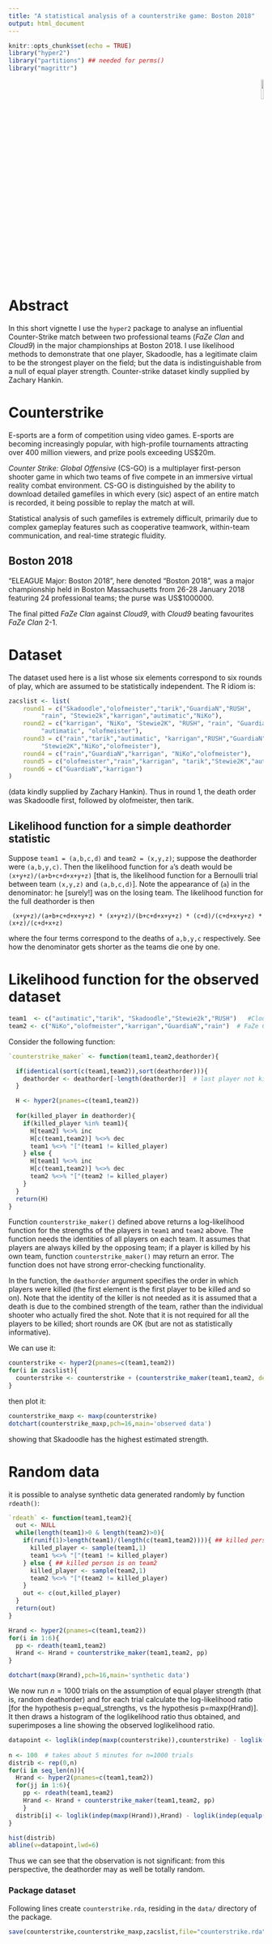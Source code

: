 ```yaml
---
title: "A statistical analysis of a counterstrike game: Boston 2018"
output: html_document
---
```


```r
knitr::opts_chunk$set(echo = TRUE)
library("hyper2")
library("partitions") ## needed for perms()
library("magrittr") 
```

<p style="text-align: right;">
![](`r system.file("help/figures/hyper2.png", package = "hyper2")`){width=10%}
</p>


# Abstract

In this short vignette I use the `hyper2` package to analyse an
influential Counter-Strike match between two professional teams (_FaZe
Clan_ and _Cloud9_) in the major championships at Boston 2018.  I use
likelihood methods to demonstrate that one player, Skadoodle, has a
legitimate claim to be the strongest player on the field; but the data
is indistinguishable from a null of equal player strength.
Counter-strike dataset kindly supplied by Zachary Hankin.

# Counterstrike

E-sports are a form of competition using video games.  E-sports are
becoming increasingly popular, with high-profile tournaments attracting
over 400 million viewers, and prize pools exceeding US$20m.

_Counter Strike: Global Offensive_ (CS-GO) is a multiplayer
first-person shooter game in which two teams of five compete in an
immersive virtual reality combat environment.  CS-GO is distinguished
by the ability to download detailed gamefiles in which every (sic)
aspect of an entire match is recorded, it being possible to replay the
match at will.

Statistical analysis of such gamefiles is extremely difficult,
primarily due to complex gameplay features such as cooperative
teamwork, within-team communication, and real-time strategic fluidity.



## Boston 2018

"ELEAGUE Major: Boston 2018", here denoted "Boston 2018", was a major
championship held in Boston Massachusetts from 26-28 January 2018
featuring 24 professional teams; the purse was US$1000000.  

The final pitted _FaZe Clan_ against _Cloud9_, with _Cloud9_ beating
favourites _FaZe Clan_ 2-1.  


# Dataset

The dataset used here is a list whose six elements correspond to six
rounds of play, which are assumed to be statistically independent.
The R idiom is:

```r
zacslist <- list(
    round1 = c("Skadoodle","olofmeister","tarik","GuardiaN","RUSH",
         "rain", "Stewie2k","karrigan","autimatic","NiKo"),
    round2 = c("karrigan", "NiKo", "Stewie2K", "RUSH", "rain", "GuardiaN",
         "autimatic", "olofmeister"),
    round3 = c("rain","tarik","autimatic", "karrigan","RUSH","GuardiaN",
         "Stewie2K","NiKo","olofmeister"),
    round4 = c("rain","GuardiaN","karrigan", "NiKo","olofmeister"),
    round5 = c("olofmeister","rain","karrigan", "tarik","Stewie2K","autimatic"),
    round6 = c("GuardiaN","karrigan")
)
```

(data kindly supplied by Zachary Hankin).  Thus in round 1, the death
order was Skadoodle first, followed by olofmeister, then tarik.


## Likelihood function for a simple deathorder statistic 

Suppose `team1 = (a,b,c,d)` and `team2 = (x,y,z)`; suppose the
deathorder were `(a,b,y,c)`.  Then the likelihood function for `a`'s
death would be `(x+y+z)/(a+b+c+d+x+y+z)` [that is, the likelihood
function for a Bernoulli trial between team `(x,y,z)` and
`(a,b,c,d)`].  Note the appearance of (`a`) in the denominator: he
[surely!] was on the losing team.  The likelihood function for the
full deathorder is then

```
 (x+y+z)/(a+b+c+d+x+y+z) * (x+y+z)/(b+c+d+x+y+z) * (c+d)/(c+d+x+y+z) * (x+z)/(c+d+x+z)
```

where the four terms correspond to the deaths of `a,b,y,c`
respectively.  See how the denominator gets shorter as the teams die
one by one.

# Likelihood function for the observed dataset


```r
team1  <- c("autimatic","tarik", "Skadoodle","Stewie2k","RUSH")   #Cloud9
team2 <- c("NiKo","olofmeister","karrigan","GuardiaN","rain")  # FaZe Clan
```

Consider the following function:

```r
`counterstrike_maker` <- function(team1,team2,deathorder){

  if(identical(sort(c(team1,team2)),sort(deathorder))){
    deathorder <- deathorder[-length(deathorder)]  # last player not killed
  }

  H <- hyper2(pnames=c(team1,team2))
  
  for(killed_player in deathorder){
    if(killed_player %in% team1){
      H[team2] %<>% inc
      H[c(team1,team2)] %<>% dec
      team1 %<>% "["(team1 != killed_player)      
    } else {
      H[team1] %<>% inc
      H[c(team1,team2)] %<>% dec
      team2 %<>% "["(team2 != killed_player)      
    }
  }
  return(H)
}
```

Function `counterstrike_maker()` defined above returns a
log-likelihood function for the strengths of the players in `team1`
and `team2` above.  The function needs the identities of all players
on each team.  It assumes that players are always killed by the
opposing team; if a player is killed by his own team, function
`counterstrike_maker()` may return an error.  The function does not
have strong error-checking functionality.

In the function, the `deathorder` argument specifies the order in
which players were killed (the first element is the first player to be
killed and so on).  Note that the identity of the killer is not needed
as it is assumed that a death is due to the combined strength of the
team, rather than the individual shooter who actually fired the shot.
Note that it is not required for all the players to be killed;
short rounds are OK (but are not as statistically informative).

We can use it:


```r
counterstrike <- hyper2(pnames=c(team1,team2))
for(i in zacslist){
  counterstrike <- counterstrike + (counterstrike_maker(team1,team2, deathorder=i))
}
```

then plot it:

```r
counterstrike_maxp <- maxp(counterstrike)
dotchart(counterstrike_maxp,pch=16,main='observed data')
```

showing that Skadoodle has the highest estimated strength.

# Random data

it is possible to analyse synthetic data generated randomly by
function `rdeath()`:

```r

`rdeath` <- function(team1,team2){
  out <- NULL
  while(length(team1)>0 & length(team2)>0){
    if(runif(1)>length(team1)/(length(c(team1,team2)))){ ## killed person is on team1
      killed_player <- sample(team1,1)
      team1 %<>% "["(team1 != killed_player)      
    } else { ## killed person is on team2
      killed_player <- sample(team2,1)
      team2 %<>% "["(team2 != killed_player) 
    }
    out <- c(out,killed_player)
  }
  return(out)
}

Hrand <- hyper2(pnames=c(team1,team2))
for(i in 1:6){
  pp <- rdeath(team1,team2)
  Hrand <- Hrand + counterstrike_maker(team1,team2, pp)
}

dotchart(maxp(Hrand),pch=16,main='synthetic data')
```

We now run $n=1000$ trials on the assumption of equal player strength
(that is, random deathorder) and for each trial calculate the
log-likelihood ratio [for the hypothesis p=equal_strengths, vs the
hypothesis p=maxp(Hrand)].  It then draws a histogram of the
loglikelihood ratio thus obtained, and superimposes a line showing the
observed loglikelihood ratio.

```r

datapoint <- loglik(indep(maxp(counterstrike)),counterstrike) - loglik(indep(equalp(counterstrike)),counterstrike)
	
n <- 100  # takes about 5 minutes for n=1000 trials
distrib <- rep(0,n)
for(i in seq_len(n)){
  Hrand <- hyper2(pnames=c(team1,team2))
  for(jj in 1:6){
    pp <- rdeath(team1,team2)
    Hrand <- Hrand + counterstrike_maker(team1,team2, pp)
	}
  distrib[i] <- loglik(indep(maxp(Hrand)),Hrand) - loglik(indep(equalp(counterstrike)),Hrand)
}

hist(distrib)
abline(v=datapoint,lwd=6)
```

Thus we can see that the observation is not significant: from this
perspective, the deathorder may as well be totally random.



### Package dataset

Following lines create `counterstrike.rda`, residing in the `data/` directory of the package.

```r
save(counterstrike,counterstrike_maxp,zacslist,file="counterstrike.rda")
```


